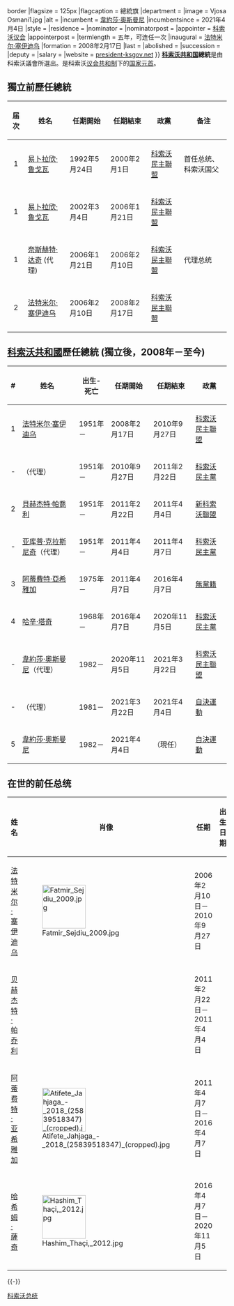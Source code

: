 {{Infobox official post
|post            = [[总统|总统]]
|body            = {{flag|Kosovo}}
|native_name     = Presidenti i Republikës së Kosovës {{Link language|sq}}<br/>Председник Pепубликe Косовa {{Link language|sr}}
|insignia        = Seal of the President of Kosovo.svg
|insigniasize    = 120px
|insigniacaption = 总统印章
|flag            = Flag of Dardania.svg{{!}}border
|flagsize        = 125px
|flagcaption     = 總統旗
|department      =
|image           = Vjosa Osmani1.jpg
|alt             =
|incumbent       = [[韋約莎·奧斯曼尼|韋約莎·奧斯曼尼]]
|incumbentsince  = 2021年4月4日
|style           =
|residence       =
|nominator       =
|nominatorpost   =
|appointer       = [[科索沃议会|科索沃议会]]
|appointerpost   =
|termlength      = 五年，可连任一次
|inaugural       = [[法特米尔·塞伊迪乌|法特米尔·塞伊迪乌]] 
|formation       = 2008年2月17日
|last            =
|abolished       =
|succession      =
|deputy          =
|salary          =
|website         = [http://www.president-ksgov.net/?page=2,1 president-ksgov.net]
}}
'''[[科索沃共和国|科索沃共和国]]總統'''是由科索沃議會所選出。是科索沃[[议会共和制|议会共和制]]下的[[国家元首|国家元首]]。

== 獨立前歷任總統 ==
{| class="wikitable"
! 届次
! 姓名
! 任期開始
! 任期結束
! 政黨
! 备注
|-
|align=center| 1||  [[易卜拉欣·鲁戈瓦|易卜拉欣·鲁戈瓦]]  || 1992年5月24日 || 2000年2月1日 ||   [[科索沃民主聯盟|科索沃民主聯盟]] || 首任总统、科索沃国父
|- 
|align=center|1 ||  [[易卜拉欣·鲁戈瓦|易卜拉欣·鲁戈瓦]]  || 2002年3月4日 || 2006年1月21日 || [[科索沃民主聯盟|科索沃民主聯盟]] ||
|-
|align=center| 1||  [[奈斯赫特·达奇|奈斯赫特·达奇]] (代理) || 2006年1月21日 || 2006年2月10日 ||[[科索沃民主聯盟|科索沃民主聯盟]] ||代理总统
|-
|align=center| 2||  [[法特米尔·塞伊迪乌|法特米尔·塞伊迪乌]]  || 2006年2月10日 ||   2008年2月17日 || [[科索沃民主聯盟|科索沃民主聯盟]] ||
|}

== [[科索沃共和國|科索沃共和國]]歷任總統 (獨立後，2008年－至今) ==
{| class="wikitable"
|--
!#
! 姓名
! 出生-死亡
! 任期開始
! 任期結束
! 政黨
|-- bgcolor=#ffddaa
|1
|[[法特米尔·塞伊迪乌|法特米尔·塞伊迪乌]] || 1951年－ || 2008年2月17日 || 2010年9月27日 || [[科索沃民主聯盟|科索沃民主聯盟]]
|--
| -
|{{le|亚库普·克拉斯尼奇|Jakup Krasniqi}}（代理） || 1951年－ || 2010年9月27日 || 2011年2月22日 || [[科索沃民主黨|科索沃民主黨]]
|--
|2
|[[貝赫杰特·帕喬利|貝赫杰特·帕喬利]] || 1951年－ ||2011年2月22日||2011年4月4日||[[新科索沃聯盟|新科索沃聯盟]]
|--
| -
|[[亚库普·克拉斯尼奇|亚库普·克拉斯尼奇]]（代理） || 1951年－ || 2011年4月4日 || 2011年4月7日 || [[科索沃民主黨|科索沃民主黨]]
|--
|3
|[[阿蒂費特·亞希雅加|阿蒂費特·亞希雅加]]  || 1975年－ ||2011年4月7日||2016年4月7日||[[無黨籍|無黨籍]]
|--
|4
|[[哈辛·塔奇|哈辛·塔奇]]  || 1968年－ ||2016年4月7日||2020年11月5日||[[科索沃民主黨|科索沃民主黨]]
|--
| -
|[[韋約莎·奧斯曼尼|韋約莎·奧斯曼尼]]（代理）||1982－||2020年11月5日||2021年3月22日||[[科索沃民主聯盟|科索沃民主聯盟]]
|--
| -
|{{le|格勞克·孔朱夫卡|Glauk Konjufca}}（代理）||1981－||2021年3月22日||2021年4月4日||[[自決運動|自決運動]]
|--
| 5
|[[韋約莎·奧斯曼尼|韋約莎·奧斯曼尼]]||1982－|| 2021年4月4日 || （現任） ||[[自決運動|自決運動]]
|}

== 在世的前任总统 ==

{| class="wikitable"
!姓名!!肖像!!任期!!出生日期
|-
|[[法特米尔·塞伊迪乌|法特米尔·塞伊迪乌]]
|[[File:Fatmir_Sejdiu_2009.jpg|100px]]
|2006年2月10日－2010年9月27日
|{{birth date and age|mf=yes|1951|10|23}}
|-
|[[贝赫杰特·帕乔利|贝赫杰特·帕乔利]]
|
|2011年2月22日－2011年4月4日
|{{birth date and age|mf=yes|1951|8|30}}
|-
|[[阿蒂费特·亚希雅加|阿蒂费特·亚希雅加]]
|[[File:Atifete_Jahjaga_-_2018_(25839518347)_(cropped).jpg|100px]]
|2011年4月7日－2016年4月7日
|{{birth date and age|mf=yes|1975|4|20}}
|-
|[[哈希姆·薩奇|哈希姆·薩奇]]
|[[File:Hashim_Thaçi,_2012.jpg|100px]]
|2016年4月7日－2020年11月5日
|{{birth date and age|mf=yes|1968|4|24}}
|}

{{-}}
{{欧洲国家元首}}

[[Category:科索沃总统|]]